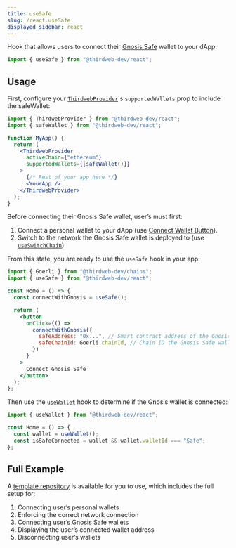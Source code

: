 ```yaml
---
title: useSafe
slug: /react.useSafe
displayed_sidebar: react
---
```



Hook that allows users to connect their [Gnosis Safe](https://gnosis-safe.io/) wallet to your dApp.

```jsx
import { useSafe } from "@thirdweb-dev/react";
```

## Usage

First, configure your [`ThirdwebProvider`](/react/react.thirdwebprovider#supportedWallets)'s
`supportedWallets` prop to include the safeWallet:

```jsx
import { ThirdwebProvider } from "@thirdweb-dev/react";
import { safeWallet } from "@thirdweb-dev/react";

function MyApp() {
  return (
    <ThirdwebProvider
      activeChain={"ethereum"}
      supportedWallets={[safeWallet()]}
    >
      {/* Rest of your app here */}
      <YourApp />
    </ThirdwebProvider>
  );
}
```

Before connecting their Gnosis Safe wallet, user&rsquo;s must first:

1. Connect a personal wallet to your dApp (use [Connect Wallet Button](/react/react.connectwallet)).
2. Switch to the network the Gnosis Safe wallet is deployed to (use [`useSwitchChain`](/react/react.useSwitchChain)).

From this state, you are ready
to use the `useSafe` hook in your app:

```jsx
import { Goerli } from "@thirdweb-dev/chains";
import { useSafe } from "@thirdweb-dev/react";

const Home = () => {
  const connectWithGnosis = useSafe();

  return (
    <button
      onClick={() =>
        connectWithGnosis({
          safeAddress: "0x...", // Smart contract address of the Gnosis Safe wallet
          safeChainId: Goerli.chainId, // Chain ID the Gnosis Safe wallet is deployed to
        })
      }
    >
      Connect Gnosis Safe
    </button>
  );
};
```

Then use the [`useWallet`](/react/react.useWallet) hook to determine if the Gnosis wallet is connected:

```jsx
import { useWallet } from "@thirdweb-dev/react";

const Home = () => {
  const wallet = useWallet();
  const isSafeConnected = wallet && wallet.walletId === "Safe";
};
```

## Full Example

A [template repository](https://github.com/thirdweb-example/gnosis-safe)
is available for you to use, which includes the full setup for:

1. Connecting user&rsquo;s personal wallets
2. Enforcing the correct network connection
3. Connecting user&rsquo;s Gnosis Safe wallets
4. Displaying the user&rsquo;s connected wallet address
5. Disconnecting user&rsquo;s wallets

<div className="row" style={{ marginBottom: 24, padding: 8, flexWrap: "wrap" }}>
  <div className="col col--12" style={{ padding: 8 }}>
    <QuickstartCard
      name="Template: Gnosis Safe Wallet Connection"
      link="https://github.com/thirdweb-example/gnosis-safe"
      image="/assets/icons/education.png"
    />
  </div>
</div>
